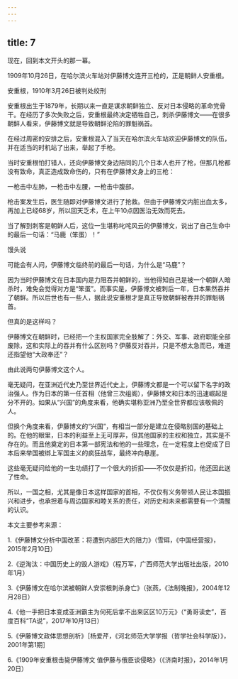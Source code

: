 ```yaml
---
---
---
```

title: 7
---



现在，回到本文开头的那一幕。

1909年10月26日，在哈尔滨火车站对伊藤博文连开三枪的，正是朝鲜人安重根。

安重根，1910年3月26日被判处绞刑



安重根出生于1879年，长期以来一直是谋求朝鲜独立、反对日本侵略的革命党骨干。在经历了多次失败之后，安重根最终决定牺牲自己，刺杀伊藤博文——在很多朝鲜人看来，伊藤博文就是导致朝鲜沦陷的罪魁祸首。

在经过周密的安排之后，安重根混入了当天在哈尔滨火车站欢迎伊藤博文的队伍，并在适当的时机站了出来，举起了手枪。

当时安重根怕打错人，还向伊藤博文身边陪同的几个日本人也开了枪，但那几枪都没有致命，真正造成致命伤的，只有在伊藤博文身上的三枪：

一枪击中左肺，一枪击中左腰，一枪击中腹部。

枪击案发生后，医生随即对伊藤博文进行了抢救。但由于伊藤博文内脏出血太多，再加上已经68岁，所以回天乏术，在上午10点因医治无效而死去。

当了解到刺客是朝鲜人后，这位一生堪称叱咤风云的伊藤博文，说出了自己生命中的最后一句话：“马鹿（笨蛋）！”

馒头说

可能会有人问，伊藤博文临终前的最后一句话，为什么是“马鹿”？

因为当时伊藤博文在日本国内是力阻吞并朝鲜的，当他得知自己是被一个朝鲜人暗杀时，难免会觉得对方是“笨蛋”。而事实是，伊藤博文被刺后一年，日本果然吞并了朝鲜。所以后世也有一些人，据此说安重根才是真正导致朝鲜被吞并的罪魁祸首。

但真的是这样吗？

伊藤博文在朝鲜时，已经把一个主权国家完全肢解了：外交、军事、政府职能全部废除，这和实际上的吞并有什么区别吗？伊藤反对吞并，只是不想太急而已，难道还指望他“大政奉还”？

由此说两句伊藤博文这个人。

毫无疑问，在亚洲近代史乃至世界近代史上，伊藤博文都是一个可以留下名字的政治强人。作为日本的第一任首相（他曾三次组阁），伊藤博文和日本的迅速崛起是分不开的。如果从“兴国”的角度来看，他确实堪称亚洲乃至全世界都应该敬佩的人。

但换个角度来看，伊藤博文的“兴国”，有相当一部分是建立在侵略别国的基础上的。在他的眼里，日本的利益至上无可厚非，但其他国家的主权和独立，其实是不存在的。而且他奠定的日本第一部宪法和他的一些理念，在一定程度上也促成了日本后来举国被绑上军国主义的疯狂战车，最终冲向悬崖。

这些毫无疑问给他的一生功绩打了一个很大的折扣——不仅仅是折扣，他还因此送了性命。

所以，一国之相，尤其是像日本这样国家的首相，不仅仅有义务带领人民让本国振兴和进步，也承担着与周边国家和睦关系的责任，对历史和未来都需要有一个清醒的认识。

本文主要参考来源：

1.《伊藤博文分析中国改革：将遭到内部巨大的阻力》（雪珥，《中国经营报》，2015年2月10日）

2.《逆淘汰：中国历史上的毁人游戏》（程万军，广西师范大学出版社出版，2010年1月）

3.《伊藤博文在哈尔滨被朝鲜人安崇根刺杀身亡》（张燕，《法制晚报》，2004年12月28日）

4.《他一手把日本变成亚洲霸主为何死后拿不出来区区10万元》（“勇哥读史”，百度百科“TA说”，2017年10月13日）

5.《伊藤博文政体思想剖析》［杨爱芹，《河北师范大学学报（哲学社会科学版）》，2001年第1期］

6.《1909年安重根击毙伊藤博文 值伊藤与俄臣谈侵略》（《济南时报》，2014年1月20日）